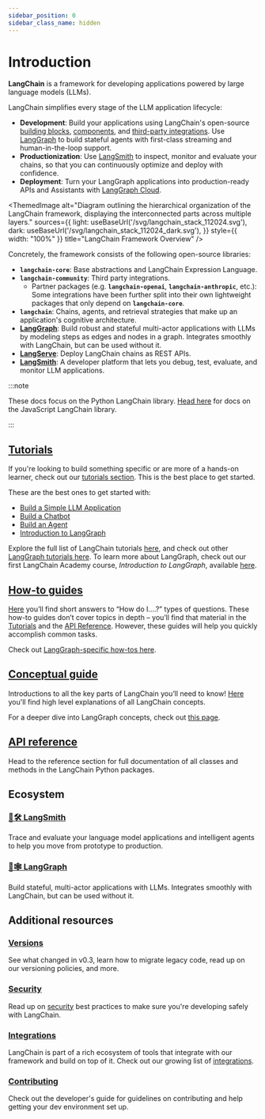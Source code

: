 ```yaml
---
sidebar_position: 0
sidebar_class_name: hidden
---
```


# Introduction

**LangChain** is a framework for developing applications powered by large language models (LLMs).

LangChain simplifies every stage of the LLM application lifecycle:
- **Development**: Build your applications using LangChain's open-source [building blocks](/docs/concepts/lcel), [components](/docs/concepts), and [third-party integrations](/docs/integrations/providers/).
Use [LangGraph](/docs/concepts/architecture/#langgraph) to build stateful agents with first-class streaming and human-in-the-loop support.
- **Productionization**: Use [LangSmith](https://docs.smith.langchain.com/) to inspect, monitor and evaluate your chains, so that you can continuously optimize and deploy with confidence.
- **Deployment**: Turn your LangGraph applications into production-ready APIs and Assistants with [LangGraph Cloud](https://langchain-ai.github.io/langgraph/cloud/).


<ThemedImage
  alt="Diagram outlining the hierarchical organization of the LangChain framework, displaying the interconnected parts across multiple layers."
  sources={{
    light: useBaseUrl('/svg/langchain_stack_112024.svg'),
    dark: useBaseUrl('/svg/langchain_stack_112024_dark.svg'),
  }}
  style={{ width: "100%" }}
  title="LangChain Framework Overview"
/>

Concretely, the framework consists of the following open-source libraries:

- **`langchain-core`**: Base abstractions and LangChain Expression Language.
- **`langchain-community`**: Third party integrations.
  - Partner packages (e.g. **`langchain-openai`**, **`langchain-anthropic`**, etc.): Some integrations have been further split into their own lightweight packages that only depend on **`langchain-core`**.
- **`langchain`**: Chains, agents, and retrieval strategies that make up an application's cognitive architecture.
- **[LangGraph](https://langchain-ai.github.io/langgraph)**: Build robust and stateful multi-actor applications with LLMs by modeling steps as edges and nodes in a graph. Integrates smoothly with LangChain, but can be used without it.
- **[LangServe](/docs/langserve)**: Deploy LangChain chains as REST APIs.
- **[LangSmith](https://docs.smith.langchain.com)**: A developer platform that lets you debug, test, evaluate, and monitor LLM applications.


:::note

These docs focus on the Python LangChain library. [Head here](https://js.langchain.com) for docs on the JavaScript LangChain library.

:::

## [Tutorials](/docs/tutorials)

If you're looking to build something specific or are more of a hands-on learner, check out our [tutorials section](/docs/tutorials).
This is the best place to get started.

These are the best ones to get started with:

- [Build a Simple LLM Application](/docs/tutorials/llm_chain)
- [Build a Chatbot](/docs/tutorials/chatbot)
- [Build an Agent](/docs/tutorials/agents)
- [Introduction to LangGraph](https://langchain-ai.github.io/langgraph/tutorials/introduction/)

Explore the full list of LangChain tutorials [here](/docs/tutorials), and check out other [LangGraph tutorials here](https://langchain-ai.github.io/langgraph/tutorials/). To learn more about LangGraph, check out our first LangChain Academy course, *Introduction to LangGraph*, available [here](https://academy.langchain.com/courses/intro-to-langgraph).


## [How-to guides](/docs/how_to)

[Here](/docs/how_to) you’ll find short answers to “How do I….?” types of questions.
These how-to guides don’t cover topics in depth – you’ll find that material in the [Tutorials](/docs/tutorials) and the [API Reference](https://python.langchain.com/api_reference/).
However, these guides will help you quickly accomplish common tasks.

Check out [LangGraph-specific how-tos here](https://langchain-ai.github.io/langgraph/how-tos/).

## [Conceptual guide](/docs/concepts)

Introductions to all the key parts of LangChain you’ll need to know! [Here](/docs/concepts) you'll find high level explanations of all LangChain concepts.

For a deeper dive into LangGraph concepts, check out [this page](https://langchain-ai.github.io/langgraph/concepts/).

## [API reference](https://python.langchain.com/api_reference/)
Head to the reference section for full documentation of all classes and methods in the LangChain Python packages.

## Ecosystem

### [🦜🛠️ LangSmith](https://docs.smith.langchain.com)
Trace and evaluate your language model applications and intelligent agents to help you move from prototype to production.

### [🦜🕸️ LangGraph](https://langchain-ai.github.io/langgraph)
Build stateful, multi-actor applications with LLMs. Integrates smoothly with LangChain, but can be used without it.

## Additional resources

### [Versions](/docs/versions/v0_3/)
See what changed in v0.3, learn how to migrate legacy code, read up on our versioning policies, and more.

### [Security](/docs/security)
Read up on [security](/docs/security) best practices to make sure you're developing safely with LangChain.

### [Integrations](integrations/providers/index.mdx)
LangChain is part of a rich ecosystem of tools that integrate with our framework and build on top of it. Check out our growing list of [integrations](/docs/integrations/providers/).

### [Contributing](contributing/index.mdx)
Check out the developer's guide for guidelines on contributing and help getting your dev environment set up.
